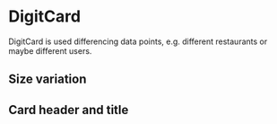 
<Meta
    title="Styles/DigitCard"
    component={DigitDesign}
/>

# DigitCard

DigitCard is used differencing data points, e.g. different restaurants or maybe different users.

## Size variation

<Preview>
    <Story name="Size one">
        <DigitDesign.Card width="200px" height="200px">
            <DigitDesign.CardBody>
                <DigitText.Text text={"200px wide and 200px high"}/>
            </DigitDesign.CardBody>
        </DigitDesign.Card>
    </Story>
    <Story name="Size two">
        <DigitDesign.Card width="300px" height="100px">
            <DigitDesign.CardBody>
                <DigitText.Text text={"300px wide and 100px high"}/>
            </DigitDesign.CardBody>
        </DigitDesign.Card>
    </Story>
</Preview>

## Card header and title

<Preview>
    <Story name="Header one">
        <DigitDesign.Card width="290px" height="150px">
            <DigitDesign.CardHeader>
                <DigitDesign.CardTitle text={"I'm Title"}/>
            </DigitDesign.CardHeader>
            <DigitDesign.CardBody>
                <DigitText.Text text={"Card Body"}/>
            </DigitDesign.CardBody>
        </DigitDesign.Card>
    </Story>
    <Story name="Header two">
        <DigitDesign.Card width="290px" height="150px">
            <DigitDesign.CardHeader>
                <DigitDesign.CardTitle text={"Hi Title"}/>
            </DigitDesign.CardHeader>
            <DigitDesign.CardBody>
                <DigitText.Text text={"Card body"}/>
            </DigitDesign.CardBody>
        </DigitDesign.Card>
    </Story>
</Preview>

<Props of={DigitDesign} />

